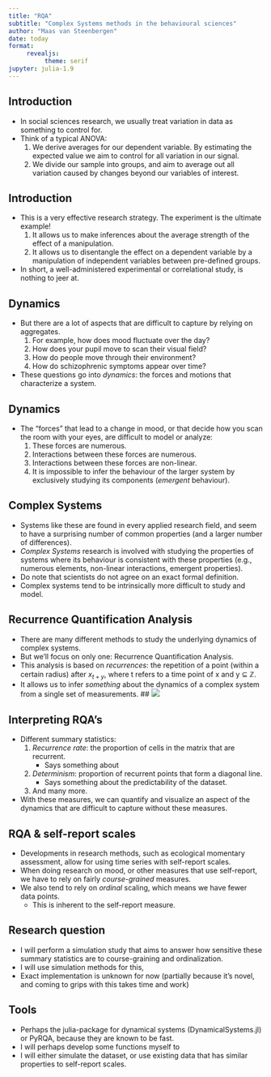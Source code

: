 ```yaml
---
title: "RQA"
subtitle: "Complex Systems methods in the behavioural sciences"
author: "Maas van Steenbergen"
date: today
format: 
     revealjs:
          theme: serif
jupyter: julia-1.9
---
```


## Introduction
-    In social sciences research, we usually treat variation in data as something to control for.
-    Think of a typical ANOVA:
     1.   We derive averages for our dependent variable. By estimating the expected value we aim to control for all variation in our signal. 
     2.   We divide our sample into groups, and aim to average out all variation caused by changes beyond our variables of interest.

## Introduction
-    This is a very effective research strategy. The experiment is the ultimate example! 
     1.   It allows us to make inferences about the average strength of the effect of a manipulation.
     2.   It allows us to disentangle the effect on a dependent variable by a manipulation of independent variables between pre-defined groups.
-    In short, a well-administered experimental or correlational study, is nothing to jeer at.

## Dynamics
-    But there are a lot of aspects that are difficult to capture by relying on aggregates.
     1.   For example, how does mood fluctuate over the day?
     2.   How does your pupil move to scan their visual field?
     3.   How do people move through their environment?
     4.   How do schizophrenic symptoms appear over time?
-    These questions go into *dynamics*: the forces and motions that characterize a system.

## Dynamics
-    The "forces" that lead to a change in mood, or that decide how you scan the room with your eyes, are difficult to model or analyze:
     1.   These forces are numerous.
     2.   Interactions between these forces are numerous.
     3.   Interactions between these forces are non-linear.
     4.   It is impossible to infer the behaviour of the larger system by exclusively studying its components (*emergent* behaviour).

## Complex Systems
-    Systems like these are found in every applied research field, and seem to have a surprising number of common properties (and a larger number of differences).
-    *Complex Systems* research is involved with studying the properties of systems where its behaviour is consistent with these properties (e.g., numerous elements, non-linear interactions, emergent properties).
-    Do note that scientists do not agree on an exact formal definition.
-    Complex systems tend to be intrinsically more difficult to study and model.

## Recurrence Quantification Analysis
-    There are many different methods to study the underlying dynamics of complex systems.
-    But we'll focus on only one: Recurrence Quantification Analysis.
-    This analysis is based on *recurrences*: the repetition of a point (within a certain radius) after $x_{t+y}$, where t refers to a time point of x and y ⊆ ℤ.
-    It allows us to infer *something* about the dynamics of a complex system from a single set of measurements.
## 
![](pic1.png){fig-align="center"}

## Interpreting RQA's
-    Different summary statistics:
     1.   *Recurrence rate*: the proportion of cells in the matrix that are recurrent.
          -  Says something about 
     2.   *Determinism*: proportion of recurrent points that form a diagonal line.
          - Says something about the predictability of the dataset.
     3.   And many more.
-    With these measures, we can quantify and visualize an aspect of the dynamics that are difficult to capture without these measures.

## RQA & self-report scales
-    Developments in research methods, such as ecological momentary
assessment, allow for using time series with self-report scales.
-    When doing research on mood, or other measures that use self-report, we have to rely on fairly *course-grained* measures.
-    We also tend to rely on *ordinal* scaling, which means we have fewer data points.
     -    This is inherent to the self-report measure.

## Research question
-    I will perform a simulation study that aims to answer how sensitive these summary statistics are to course-graining and ordinalization.
-    I will use simulation methods for this, 
-    Exact implementation is unknown for now (partially because it's novel, and coming to grips with this takes time and work)

## Tools
-    Perhaps the julia-package for dynamical systems (DynamicalSystems.jl) or PyRQA, because they are known to be fast.
-    I will perhaps develop some functions myself to  
-    I will either simulate the dataset, or use existing data that has similar properties to self-report scales.
